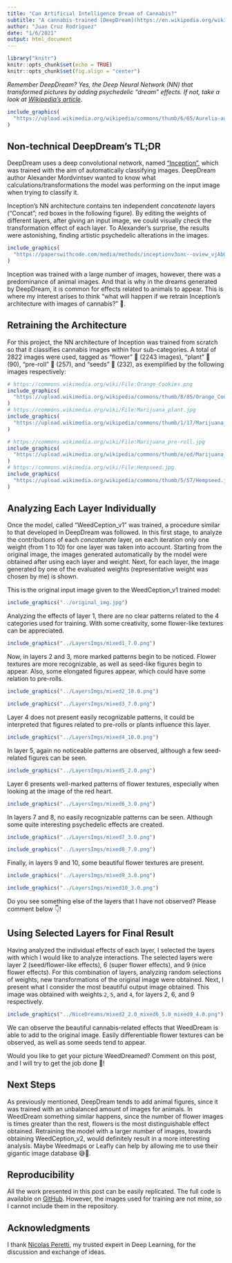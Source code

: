 ```yaml
---
title: "Can Artificial Intelligence Dream of Cannabis?"
subtitle: "A cannabis-trained [DeepDream](https://en.wikipedia.org/wiki/DeepDream) approach"
author: "Juan Cruz Rodriguez"
date: "1/6/2021"
output: html_document
---
```


```r
library("knitr")
knitr::opts_chunk$set(echo = TRUE)
knitr::opts_chunk$set(fig.align = "center")
```

_Remember DeepDream? Yes, the Deep Neural Network (NN) that transformed pictures by adding psychedelic "dream" effects. If not, take a look at [Wikipedia's article](https://en.wikipedia.org/wiki/DeepDream)._

```r
include_graphics(
  "https://upload.wikimedia.org/wikipedia/commons/thumb/6/65/Aurelia-aurita-3-0049.jpg/320px-Aurelia-aurita-3-0049.jpg"
)
```

## Non-technical DeepDream's TL;DR

DeepDream uses a deep convolutional network, named ["Inception"](https://paperswithcode.com/method/inception-v3), which was trained with the aim of automatically classifying images. DeepDream author Alexander Mordvintsev wanted to know what calculations/transformations the model was performing on the input image when trying to classify it.

Inception's NN architecture contains ten independent _concatenate_ layers ("Concat"; red boxes in the following figure). By editing the weights of different layers, after giving an input image, we could visually check the transformation effect of each layer. To Alexander's surprise, the results were astonishing, finding artistic psychedelic alterations in the images.

```r
include_graphics(
  "https://paperswithcode.com/media/methods/inceptionv3onc--oview_vjAbOfw.png"
)
```

Inception was trained with a large number of images, however, there was a predominance of animal images. And that is why in the dreams generated by DeepDream, it is common for effects related to animals to appear. This is where my interest arises to think "what will happen if we retrain Inception's architecture with images of cannabis?" 🤯.

## Retraining the Architecture

For this project, the NN architecture of Inception was trained from scratch so that it classifies cannabis images within four sub-categories. A total of 2822 images were used, tagged as "flower" 💐 (2243 images), "plant" 🌱 (90), "pre-roll" 🚬 (257), and "seeds" 🌰 (232), as exemplified by the following images respectively:

```r
# https://commons.wikimedia.org/wiki/File:Orange_Cookies.png
include_graphics(
  "https://upload.wikimedia.org/wikipedia/commons/thumb/8/85/Orange_Cookies.png/320px-Orange_Cookies.png"
)
# https://commons.wikimedia.org/wiki/File:Marijuana_plant.jpg
include_graphics(
  "https://upload.wikimedia.org/wikipedia/commons/thumb/1/17/Marijuana_plant.jpg/180px-Marijuana_plant.jpg"
)
```

```r
# https://commons.wikimedia.org/wiki/File:Marijuana_pre-roll.jpg
include_graphics(
  "https://upload.wikimedia.org/wikipedia/commons/thumb/e/ed/Marijuana_pre-roll.jpg/320px-Marijuana_pre-roll.jpg"
)
# https://commons.wikimedia.org/wiki/File:Hempseed.jpg
include_graphics(
  "https://upload.wikimedia.org/wikipedia/commons/thumb/5/57/Hempseed.jpg/320px-Hempseed.jpg"
)
```


## Analyzing Each Layer Individually

Once the model, called "WeedCeption_v1" was trained, a procedure similar to that developed in DeepDream was followed. In this first stage, to analyze the contributions of each _concatenate_ layer, on each iteration only one weight (from 1 to 10) for one layer was taken into account. Starting from the original image, the images generated automatically by the model were obtained after using each layer and weight. Next, for each layer, the image generated by one of the evaluated weights (representative weight was chosen by me) is shown.

This is the original input image given to the WeedCeption_v1 trained model:

```r
include_graphics("../original_img.jpg")
```

Analyzing the effects of layer 1, there are no clear patterns related to the 4 categories used for training. With some creativity, some flower-like textures can be appreciated.

```r
include_graphics("../LayersImgs/mixed1_7.0.png")
```

Now, in layers 2 and 3, more marked patterns begin to be noticed. Flower textures are more recognizable, as well as seed-like figures begin to appear. Also, some elongated figures appear, which could have some relation to pre-rolls.

```r
include_graphics("../LayersImgs/mixed2_10.0.png")
```

```r
include_graphics("../LayersImgs/mixed3_7.0.png")
```

Layer 4 does not present easily recognizable patterns, it could be interpreted that figures related to pre-rolls or plants influence this layer.

```r
include_graphics("../LayersImgs/mixed4_10.0.png")
```

In layer 5, again no noticeable patterns are observed, although a few seed-related figures can be seen.

```r
include_graphics("../LayersImgs/mixed5_2.0.png")
```

Layer 6 presents well-marked patterns of flower textures, especially when looking at the image of the red heart.

```r
include_graphics("../LayersImgs/mixed6_3.0.png")
```

In layers 7 and 8, no easily recognizable patterns can be seen. Although some quite interesting psychedelic effects are created.

```r
include_graphics("../LayersImgs/mixed7_3.0.png")
```

```r
include_graphics("../LayersImgs/mixed8_7.0.png")
```

Finally, in layers 9 and 10, some beautiful flower textures are present.

```r
include_graphics("../LayersImgs/mixed9_3.0.png")
```

```r
include_graphics("../LayersImgs/mixed10_3.0.png")
```

<!-- # 1   maybe flower -->
<!-- # 2   seed / flower -->
<!-- # 3   seed / flower / preroll shapes -->
<!-- # 4   preroll shapes / plant shapes -->
<!-- # 5   maybe seed -->
<!-- # 6   super flower -->
<!-- # 7   psyco -->
<!-- # 8   psyco -->
<!-- # 9   nice flower -->
<!-- # 10  nice flower -->

Do you see something else of the layers that I have not observed? Please comment below 👇!

## Using Selected Layers for Final Result

Having analyzed the individual effects of each layer, I selected the layers with which I would like to analyze interactions. The selected layers were layer 2 (seed/flower-like effects), 6 (super flower effects), and 9 (nice flower effects). For this combination of layers, analyzing random selections of weights, new transformations of the original image were obtained. Next, I present what I consider the most beautiful output image obtained. This image was obtained with weights `2`, `5`, and `4`, for layers 2, 6, and 9 respectively.

```r
include_graphics("../NiceDreams/mixed2_2.0_mixed6_5.0_mixed9_4.0.png")
```

We can observe the beautiful cannabis-related effects that WeedDream is able to add to the original image. Easily differentiable flower textures can be observed, as well as some seeds tend to appear.

Would you like to get your picture WeedDreamed? Comment on this post, and I will try to get the job done 🦾!

## Next Steps

As previously mentioned, DeepDream tends to add animal figures, since it was trained with an unbalanced amount of images for animals. In WeedDream something similar happens, since the number of flower images is times greater than the rest, flowers is the most distinguishable effect obtained. Retraining the model with a larger number of images, towards obtaining WeedCeption_v2, would definitely result in a more interesting analysis. Maybe Weedmaps or Leafly can help by allowing me to use their gigantic image database 😅🙏.

## Reproducibility

All the work presented in this post can be easily replicated. The full code is available on [GitHub](https://github.com/jcrodriguez1989/weeddream/). However, the images used for training are not mine, so I cannot include them in the repository.

## Acknowledgments

I thank [Nicolas Peretti](https://github.com/nicoperetti), my trusted expert in Deep Learning, for the discussion and exchange of ideas.
